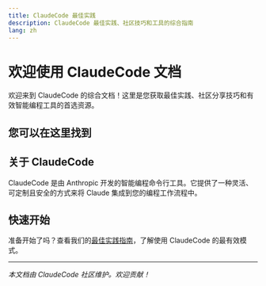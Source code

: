 ```yaml
---
title: ClaudeCode 最佳实践
description: ClaudeCode 最佳实践、社区技巧和工具的综合指南
lang: zh
---
```


# 欢迎使用 ClaudeCode 文档

欢迎来到 ClaudeCode 的综合文档！这里是您获取最佳实践、社区分享技巧和有效智能编程工具的首选资源。

## 您可以在这里找到

<Cards>
  <Card 
    title="最佳实践" 
    description="学习使用 Claude 进行有效智能编程的成熟技术"
    href="/docs/zh/best-practices/claude-code-best-practices" 
  />
  <Card 
    title="社区技巧" 
    description="发现 ClaudeCode 社区分享的技巧和窍门"
    href="/docs/zh/community" 
  />
  <Card 
    title="提示词与工具" 
    description="访问精选的提示词和有用的工作流工具"
    href="/docs/zh/tools" 
  />
</Cards>

## 关于 ClaudeCode

ClaudeCode 是由 Anthropic 开发的智能编程命令行工具。它提供了一种灵活、可定制且安全的方式来将 Claude 集成到您的编程工作流程中。

## 快速开始

准备开始了吗？查看我们的[最佳实践指南](/docs/zh/best-practices/claude-code-best-practices)，了解使用 ClaudeCode 的最有效模式。

---

*本文档由 ClaudeCode 社区维护。欢迎贡献！*
